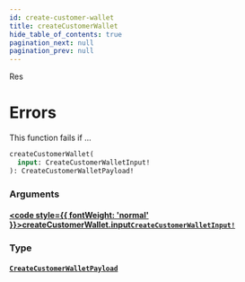 ```yaml
---
id: create-customer-wallet
title: createCustomerWallet
hide_table_of_contents: true
pagination_next: null
pagination_prev: null
---
```








Res

# Errors
This function fails if ...

```graphql
createCustomerWallet(
  input: CreateCustomerWalletInput!
): CreateCustomerWalletPayload!
```


### Arguments

#### [<code style={{ fontWeight: 'normal' }}>createCustomerWallet.<b>input</b></code>](#)<Bullet />[`CreateCustomerWalletInput!`](/inputs/create-customer-wallet-input) <Badge class="secondary" text="non-null"/> <Badge class="secondary" text="input"/>
> 
> 

### Type

#### [`CreateCustomerWalletPayload`](/objects/create-customer-wallet-payload) <Badge class="secondary" text="object"/>
> 
> 





